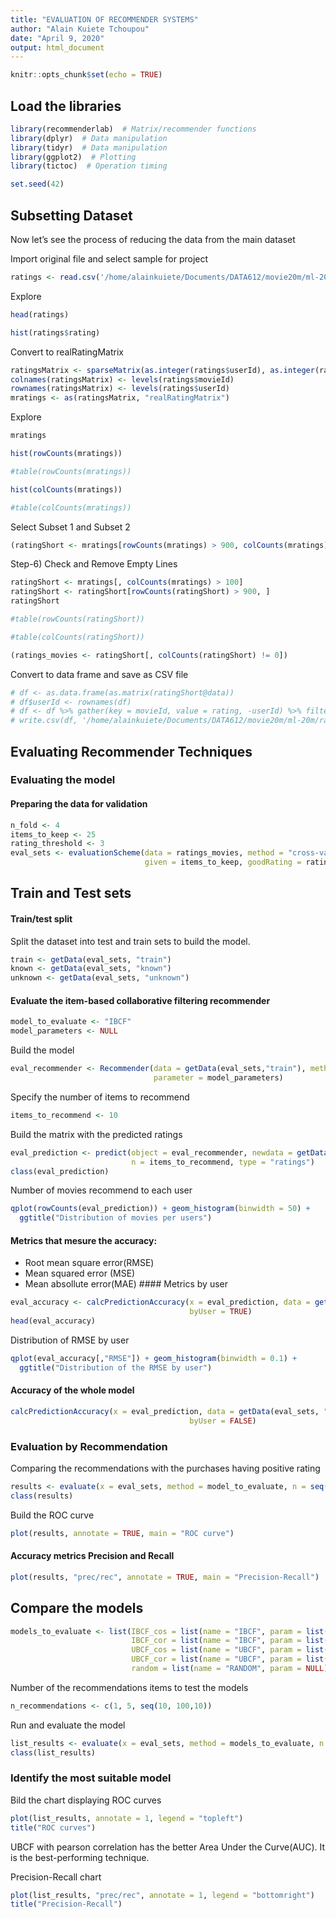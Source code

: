 ```yaml
---
title: "EVALUATION OF RECOMMENDER SYSTEMS"
author: "Alain Kuiete Tchoupou"
date: "April 9, 2020"
output: html_document
---
```


```r
knitr::opts_chunk$set(echo = TRUE)
```

## Load the libraries

```r
library(recommenderlab)  # Matrix/recommender functions
library(dplyr)  # Data manipulation
library(tidyr)  # Data manipulation
library(ggplot2)  # Plotting
library(tictoc)  # Operation timing
```
```r
set.seed(42)
```

## Subsetting Dataset
Now let’s see the process of reducing the data from the main dataset

Import original file and select sample for project

```r
ratings <- read.csv('/home/alainkuiete/Documents/DATA612/movie20m/ml-20m/ratings.csv')
```



Explore
```r
head(ratings)
```



```r
hist(ratings$rating)
```


Convert to realRatingMatrix
```r
ratingsMatrix <- sparseMatrix(as.integer(ratings$userId), as.integer(ratings$movieId),  x = ratings$rating)
colnames(ratingsMatrix) <- levels(ratings$movieId)
rownames(ratingsMatrix) <- levels(ratings$userId)
mratings <- as(ratingsMatrix, "realRatingMatrix")
```


Explore
```r
mratings
```


```r
hist(rowCounts(mratings))
```



```r
#table(rowCounts(mratings))
```



```r
hist(colCounts(mratings))
```
    


```r
#table(colCounts(mratings))
```

   
Select Subset 1 and Subset 2

```r
(ratingShort <- mratings[rowCounts(mratings) > 900, colCounts(mratings) > 100])
```




Step-6) Check and Remove Empty Lines
```r
ratingShort <- mratings[, colCounts(mratings) > 100]
ratingShort <- ratingShort[rowCounts(ratingShort) > 900, ]
ratingShort
```

```r
#table(rowCounts(ratingShort))
```



```r
#table(colCounts(ratingShort))
```

```r
(ratings_movies <- ratingShort[, colCounts(ratingShort) != 0])
```
 
Convert to data frame and save as CSV file
```r
# df <- as.data.frame(as.matrix(ratingShort@data))
# df$userId <- rownames(df)
# df <- df %>% gather(key = movieId, value = rating, -userId) %>% filter(rating != 0)
# write.csv(df, '/home/alainkuiete/Documents/DATA612/movie20m/ml-20m/ratings_final.csv', row.names = FALSE)
```

## Evaluating Recommender Techniques
### Evaluating the model
#### Preparing the data for validation
```r
n_fold <- 4
items_to_keep <- 25
rating_threshold <- 3
eval_sets <- evaluationScheme(data = ratings_movies, method = "cross-validation", k = n_fold,
                              given = items_to_keep, goodRating = rating_threshold)
```


## Train and Test sets
#### Train/test split
Split the dataset into test and train sets to build the model.

```r
train <- getData(eval_sets, "train")
known <- getData(eval_sets, "known")
unknown <- getData(eval_sets, "unknown")
```


#### Evaluate the item-based collaborative filtering recommender
```r
model_to_evaluate <- "IBCF"
model_parameters <- NULL
```

Build the model
```r
eval_recommender <- Recommender(data = getData(eval_sets,"train"), method = model_to_evaluate,
                                parameter = model_parameters)
```

Specify the number of items to recommend
```r
items_to_recommend <- 10
```

Build the matrix with the predicted ratings
```r
eval_prediction <- predict(object = eval_recommender, newdata = getData(eval_sets, "known"),
                           n = items_to_recommend, type = "ratings")
class(eval_prediction)
```

Number of movies recommend to each user
```r
qplot(rowCounts(eval_prediction)) + geom_histogram(binwidth = 50) +
  ggtitle("Distribution of movies per users")
```


#### Metrics that mesure the accuracy:
- Root mean square error(RMSE)
- Mean squared error (MSE)
- Mean absollute error(MAE)
#### Metrics by user
```r
eval_accuracy <- calcPredictionAccuracy(x = eval_prediction, data = getData(eval_sets, "unknown"),
                                        byUser = TRUE)
head(eval_accuracy)
```

Distribution of RMSE by user
```r
qplot(eval_accuracy[,"RMSE"]) + geom_histogram(binwidth = 0.1) +
  ggtitle("Distribution of the RMSE by user")
```


#### Accuracy of the whole model
```r
calcPredictionAccuracy(x = eval_prediction, data = getData(eval_sets, "unknown"),
                                        byUser = FALSE)
```

### Evaluation by Recommendation
Comparing the recommendations with the purchases having positive rating
```r
results <- evaluate(x = eval_sets, method = model_to_evaluate, n = seq(10,100,10))
class(results)
```

Build the ROC curve
```r
plot(results, annotate = TRUE, main = "ROC curve")
```

#### Accuracy metrics Precision and Recall
```r
plot(results, "prec/rec", annotate = TRUE, main = "Precision-Recall")
```

## Compare the models
```r
models_to_evaluate <- list(IBCF_cos = list(name = "IBCF", param = list(method = "cosine")),
                           IBCF_cor = list(name = "IBCF", param = list(method = "pearson")),
                           UBCF_cos = list(name = "UBCF", param = list(method = "cosine")),
                           UBCF_cor = list(name = "UBCF", param = list(method = "pearson")),
                           random = list(name = "RANDOM", param = NULL))
```



Number of the recommendations items to test the models
```r
n_recommendations <- c(1, 5, seq(10, 100,10))
```

Run and evaluate the model

```r
list_results <- evaluate(x = eval_sets, method = models_to_evaluate, n = n_recommendations)
class(list_results)
```


### Identify the most suitable model
Bild the chart displaying ROC curves 
```r
plot(list_results, annotate = 1, legend = "topleft")
title("ROC curves")
```



UBCF with pearson correlation has the better Area Under the Curve(AUC). It is the best-performing technique.


Precision-Recall chart
```r
plot(list_results, "prec/rec", annotate = 1, legend = "bottomright")
title("Precision-Recall")
```











